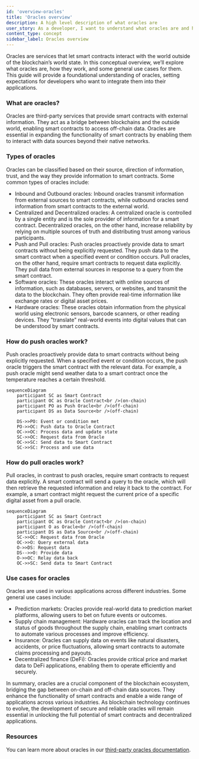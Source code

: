 ```yaml
---
id: 'overview-oracles'
title: 'Oracles overview'
description: A high level description of what oracles are
user_story: As a developer, I want to understand what oracles are and how they work.
content_type: concept
sidebar_label: Oracles overview
---
```


Oracles are services that let smart contracts interact with the world outside of the blockchain’s world state. In this conceptual overview, we’ll explore what oracles are, how they work, and some general use cases for them. This guide will provide a foundational understanding of oracles, setting expectations for developers who want to integrate them into their applications.

### What are oracles?

Oracles are third-party services that provide smart contracts with external information. They act as a bridge between blockchains and the outside world, enabling smart contracts to access off-chain data. Oracles are essential in expanding the functionality of smart contracts by enabling them to interact with data sources beyond their native networks.

### Types of oracles

Oracles can be classified based on their source, direction of information, trust, and the way they provide information to smart contracts. Some common types of oracles include:

- Inbound and Outbound oracles: Inbound oracles transmit information from external sources to smart contracts, while outbound oracles send information from smart contracts to the external world.
- Centralized and Decentralized oracles: A centralized oracle is controlled by a single entity and is the sole provider of information for a smart contract. Decentralized oracles, on the other hand, increase reliability by relying on multiple sources of truth and distributing trust among various participants.
- Push and Pull oracles: Push oracles proactively provide data to smart contracts without being explicitly requested. They push data to the smart contract when a specified event or condition occurs. Pull oracles, on the other hand, require smart contracts to request data explicitly. They pull data from external sources in response to a query from the smart contract.
- Software oracles: These oracles interact with online sources of information, such as databases, servers, or websites, and transmit the data to the blockchain. They often provide real-time information like exchange rates or digital asset prices.
- Hardware oracles: These oracles obtain information from the physical world using electronic sensors, barcode scanners, or other reading devices. They "translate" real-world events into digital values that can be understood by smart contracts.

### How do push oracles work?

Push oracles proactively provide data to smart contracts without being explicitly requested. When a specified event or condition occurs, the push oracle triggers the smart contract with the relevant data. For example, a push oracle might send weather data to a smart contract once the temperature reaches a certain threshold.

```mermaid
sequenceDiagram
    participant SC as Smart Contract
    participant OC as Oracle Contract<br />(on-chain)
    participant PO as Push Oracle<br />(off-chain)
    participant DS as Data Source<br />(off-chain)

    DS->>PO: Event or condition met
    PO->>OC: Push data to Oracle Contract
    OC->>OC: Process data and update state
    SC->>OC: Request data from Oracle
    OC->>SC: Send data to Smart Contract
    SC->>SC: Process and use data
```

### How do pull oracles work?

Pull oracles, in contrast to push oracles, require smart contracts to request data explicitly. A smart contract will send a query to the oracle, which will then retrieve the requested information and relay it back to the contract. For example, a smart contract might request the current price of a specific digital asset from a pull oracle.

```mermaid
sequenceDiagram
    participant SC as Smart Contract
    participant OC as Oracle Contract<br />(on-chain)
    participant O as Oracle<br />(off-chain)
    participant DS as Data Source<br />(off-chain)
    SC->>OC: Request data from Oracle
    OC->>O: Query external data
    O->>DS: Request data
    DS-->>O: Provide data
    O->>OC: Relay data back
    OC->>SC: Send data to Smart Contract
```

### Use cases for oracles

Oracles are used in various applications across different industries. Some general use cases include:

- Prediction markets: Oracles provide real-world data to prediction market platforms, allowing users to bet on future events or outcomes.
- Supply chain management: Hardware oracles can track the location and status of goods throughout the supply chain, enabling smart contracts to automate various processes and improve efficiency.
- Insurance: Oracles can supply data on events like natural disasters, accidents, or price fluctuations, allowing smart contracts to automate claims processing and payouts.
- Decentralized finance (DeFi): Oracles provide critical price and market data to DeFi applications, enabling them to operate efficiently and securely.

In summary, oracles are a crucial component of the blockchain ecosystem, bridging the gap between on-chain and off-chain data sources. They enhance the functionality of smart contracts and enable a wide range of applications across various industries. As blockchain technology continues to evolve, the development of secure and reliable oracles will remain essential in unlocking the full potential of smart contracts and decentralized applications.

### Resources

You can learn more about oracles in our [third-party oracles documentation](for-devs/oracles/oracles-content-map).
